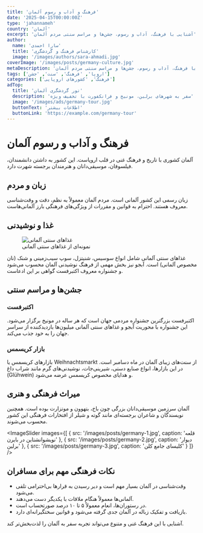 ```yaml
---
title: 'فرهنگ و آداب و رسوم آلمان'
date: '2025-04-15T00:00:00Z'
type: 'jahannameh'
country: 'آلمان'
excerpt: 'آشنایی با فرهنگ، آداب و رسوم، جشن‌ها و مراسم سنتی مردم آلمان'
author:
  name: 'سارا احمدی'
  title: 'کارشناس فرهنگ و گردشگری'
  image: '/images/authors/sara-ahmadi.jpg'
coverImage: '/images/posts/germany-culture.jpg'
metaDescription: 'راهنمای جامع آشنایی با فرهنگ، آداب و رسوم، جشن‌ها و مراسم سنتی مردم آلمان'
tags: ['اروپا', 'فرهنگ', 'سنت', 'جشن']
categories: ['فرهنگ', 'کشورهای اروپایی']
adTop:
  title: 'تور گردشگری آلمان'
  description: 'سفر به شهرهای برلین، مونیخ و فرانکفورت با تخفیف ویژه'
  image: '/images/ads/germany-tour.jpg'
  buttonText: 'اطلاعات بیشتر'
  buttonLink: 'https://example.com/germany-tour'
---
```


# فرهنگ و آداب و رسوم آلمان

آلمان کشوری با تاریخ و فرهنگ غنی در قلب اروپاست. این کشور به داشتن دانشمندان، فیلسوفان، موسیقی‌دانان و هنرمندان برجسته شهرت دارد.

## زبان و مردم

زبان رسمی این کشور آلمانی است. مردم آلمان معمولاً به نظم، دقت و وقت‌شناسی معروف هستند. احترام به قوانین و مقررات از ویژگی‌های فرهنگی بارز آلمانی‌هاست.

## غذا و نوشیدنی

<figure>
  <img src="/images/posts/german-food.jpg" alt="غذاهای سنتی آلمانی" />
  <figcaption>نمونه‌ای از غذاهای سنتی آلمانی</figcaption>
</figure>

غذاهای سنتی آلمانی شامل انواع سوسیس، شنیتزل، سوپ سیب‌زمینی و شنک (نان مخصوص آلمانی) است. آبجو نیز بخش مهمی از فرهنگ نوشیدنی آلمان محسوب می‌شود و جشنواره معروف اکتبرفست گواهی بر این ادعاست.

## جشن‌ها و مراسم سنتی

### اکتبرفست

اکتبرفست بزرگترین جشنواره مردمی جهان است که هر ساله در مونیخ برگزار می‌شود. این جشنواره با محوریت آبجو و غذاهای سنتی آلمانی میلیون‌ها بازدیدکننده از سراسر جهان را به خود جذب می‌کند.

<YoutubeEmbed id="german12345" title="جشنواره اکتبرفست مونیخ" />

### بازار کریسمس

بازارهای کریسمس یا Weihnachtsmarkt از سنت‌های زیبای آلمان در ماه دسامبر است. در این بازارها، انواع صنایع دستی، شیرینی‌جات، نوشیدنی‌های گرم مانند شراب داغ (Glühwein) و هدایای مخصوص کریسمس عرضه می‌شود.

## میراث فرهنگی و هنری

آلمان سرزمین موسیقی‌دانان بزرگی چون باخ، بتهوون و موتزارت بوده است. همچنین نویسندگان و شاعران برجسته‌ای مانند گوته و شیلر از افتخارات فرهنگی این کشور محسوب می‌شوند.

<ImageSlider 
  images={[
    { src: '/images/posts/germany-1.jpg', caption: 'قلعه نویشوانشتاین در بایرن' },
    { src: '/images/posts/germany-2.jpg', caption: 'دیوار برلین' },
    { src: '/images/posts/germany-3.jpg', caption: 'کلیسای جامع کلن' }
  ]} 
/>

## نکات فرهنگی مهم برای مسافران

- وقت‌شناسی در آلمان بسیار مهم است و دیر رسیدن به قرارها بی‌احترامی تلقی می‌شود.
- آلمانی‌ها معمولاً هنگام ملاقات با یکدیگر دست می‌دهند.
- در رستوران‌ها، انعام معمولاً ۵ تا ۱۰ درصد صورتحساب است.
- بازیافت و تفکیک زباله در آلمان جدی گرفته می‌شود و قوانین سختگیرانه‌ای دارد.

آشنایی با این فرهنگ غنی و متنوع می‌تواند تجربه سفر به آلمان را لذت‌بخش‌تر کند.